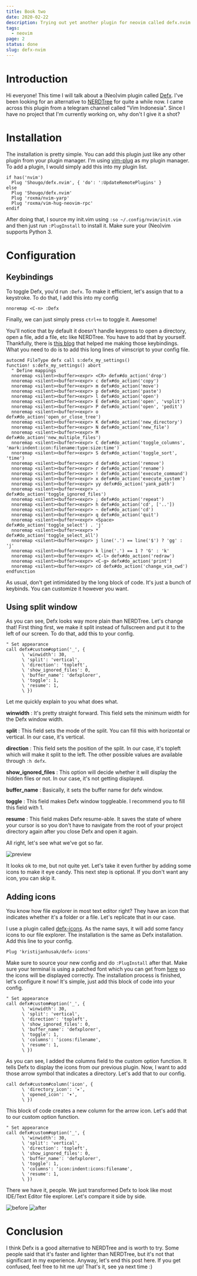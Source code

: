 ```yaml
---
title: Book two
date: 2020-02-22
description: Trying out yet another plugin for neovim called defx.nvim.
tags:
  - neovim
page: 2
status: done
slug: defx-nvim
---
```


# Introduction
Hi everyone! This time I will talk about a (Neo)vim plugin called [Defx](https://github.com/airblade/defx.nvim). I've been looking for an alternative to [NERDTree](https://github.com/preservim/nerdtree) for quite a while now. I came across this plugin from a telegram channel called "Vim Indonesia". Since I have no project that I'm currently working on, why don't I give it a shot?

# Installation
The installation is pretty simple. You can add this plugin just like any other plugin from your plugin manager. I'm using [vim-plug](https://github.com/junegunn/vim-plug) as my plugin manager. To add a plugin, I would simply add this into my plugin list.

``` vim
if has('nvim')
  Plug 'Shougo/defx.nvim', { 'do': ':UpdateRemotePlugins' }
else
  Plug 'Shougo/defx.nvim'
  Plug 'roxma/nvim-yarp'
  Plug 'roxma/vim-hug-neovim-rpc'
endif
```

After doing that, I source my init.vim using `:so ~/.config/nvim/init.vim` and then just run `:PlugInstall` to install it. Make sure your (Neo)vim supports Python 3.

# Configuration
## Keybindings
To toggle Defx, you'd run `:Defx`. To make it efficient, let's assign that to a keystroke. To do that, I add this into my config

``` vim
nnoremap <C-n> :Defx
```

Finally, we can just simply press `ctrl+n` to toggle it. Awesome!

You'll notice that by default it doesn't handle keypress to open a directory, open a file, add a file, etc like NERDTree. You have to add that by yourself. Thankfully, there is [this blog](https://tsarafatma.com/neovim/2020/02/08/defx-file-explorer-for-neovim) that helped me making those keybindings. What you need to do is to add this long lines of vimscript to your config file.

``` vim
autocmd FileType defx call s:defx_my_settings()
function! s:defx_my_settings() abort
  " Define mappings
  nnoremap <silent><buffer><expr> <CR> defx#do_action('drop')
  nnoremap <silent><buffer><expr> c defx#do_action('copy')
  nnoremap <silent><buffer><expr> m defx#do_action('move')
  nnoremap <silent><buffer><expr> p defx#do_action('paste')
  nnoremap <silent><buffer><expr> l defx#do_action('open')
  nnoremap <silent><buffer><expr> E defx#do_action('open', 'vsplit')
  nnoremap <silent><buffer><expr> P defx#do_action('open', 'pedit')
  nnoremap <silent><buffer><expr> o defx#do_action('open_or_close_tree')
  nnoremap <silent><buffer><expr> K defx#do_action('new_directory')
  nnoremap <silent><buffer><expr> N defx#do_action('new_file')
  nnoremap <silent><buffer><expr> M defx#do_action('new_multiple_files')
  nnoremap <silent><buffer><expr> C defx#do_action('toggle_columns', 'mark:indent:icon:filename:type:size:time')
  nnoremap <silent><buffer><expr> S defx#do_action('toggle_sort', 'time')
  nnoremap <silent><buffer><expr> d defx#do_action('remove')
  nnoremap <silent><buffer><expr> r defx#do_action('rename')
  nnoremap <silent><buffer><expr> ! defx#do_action('execute_command')
  nnoremap <silent><buffer><expr> x defx#do_action('execute_system')
  nnoremap <silent><buffer><expr> yy defx#do_action('yank_path')
  nnoremap <silent><buffer><expr> . defx#do_action('toggle_ignored_files')
  nnoremap <silent><buffer><expr> ; defx#do_action('repeat')
  nnoremap <silent><buffer><expr> h defx#do_action('cd', ['..'])
  nnoremap <silent><buffer><expr> ~ defx#do_action('cd')
  nnoremap <silent><buffer><expr> q defx#do_action('quit')
  nnoremap <silent><buffer><expr> <Space> defx#do_action('toggle_select') . 'j'
  nnoremap <silent><buffer><expr> * defx#do_action('toggle_select_all')
  nnoremap <silent><buffer><expr> j line('.') == line('$') ? 'gg' : 'j'
  nnoremap <silent><buffer><expr> k line('.') == 1 ? 'G' : 'k'
  nnoremap <silent><buffer><expr> <C-l> defx#do_action('redraw')
  nnoremap <silent><buffer><expr> <C-g> defx#do_action('print')
  nnoremap <silent><buffer><expr> cd defx#do_action('change_vim_cwd')
endfunction
```

As usual, don't get intimidated by the long block of code. It's just a bunch of keybinds. You can customize it however you want.

## Using split window
As you can see, Defx looks way more plain than NERDTree. Let's change that! First thing first, we make it split instead of fullscreen and put it to the left of our screen. To do that, add this to your config.

``` vim
" Set appearance
call defx#custom#option('_', {
      \ 'winwidth': 30,
      \ 'split': 'vertical',
      \ 'direction': 'topleft',
      \ 'show_ignored_files': 0,
      \ 'buffer_name': 'defxplorer',
      \ 'toggle': 1,
      \ 'resume': 1,
      \ })
```

Let me quickly explain to you what does what.


**winwidth** : It's pretty straight forward. This field sets the minimum width for the Defx window width.

**split** : This field sets the mode of the split. You can fill this with horizontal or vertical. In our case, it's vertical.

**direction** : This field sets the position of the split. In our case, it's topleft which will make it split to the left. The other possible values are available through `:h defx`.

**show\_ignored\_files** : This option will decide whether it will display the hidden files or not. In our case, it's not getting displayed.

**buffer_name** : Basically, it sets the buffer name for defx window.

**toggle** : This field makes Defx window toggleable. I recommend you to fill this field with 1.

**resume** : This field makes Defx resume-able. It saves the state of where your cursor is so you don't have to navigate from the root of your project directory again after you close Defx and open it again.


All right, let's see what we've got so far.

![preview](/assets/posts/defx-nvim/preview.png)

It looks ok to me, but not quite yet. Let's take it even further by adding some icons to make it eye candy. This next step is optional. If you don't want any icon, you can skip it.

## Adding icons
You know how file explorer in most text editor right? They have an icon that indicates whether it's a folder or a file. Let's replicate that in our case.

I use a plugin called [defx-icons](https://github.com/kristijanhusak/defx-icons). As the name says, it will add some fancy icons to our file explorer. The installation is the same as Defx installation. Add this line to your config.

``` vim
Plug 'kristijanhusak/defx-icons'
```

Make sure to source your new config and do `:PlugInstall` after that. Make sure your terminal is using a patched font which you can get from [here](https://www.nerdfonts.com/font-downloads) so the icons will be displayed correctly. The installation process is finished, let's configure it now! It's simple, just add this block of code into your config.

``` vim
" Set appearance
call defx#custom#option('_', {
      \ 'winwidth': 30,
      \ 'split': 'vertical',
      \ 'direction': 'topleft',
      \ 'show_ignored_files': 0,
      \ 'buffer_name': 'defxplorer',
      \ 'toggle': 1,
      \ 'columns': 'icons:filename',
      \ 'resume': 1,
      \ })
```

As you can see, I added the columns field to the custom option function. It tells Defx to display the icons from our previous plugin. Now, I want to add those arrow symbol that indicates a directory. Let's add that to our config.

``` vim
call defx#custom#column('icon', {
      \ 'directory_icon': '▸',
      \ 'opened_icon': '▾',
      \ })
```

This block of code creates a new column for the arrow icon. Let's add that to our custom option function.

``` vim
" Set appearance
call defx#custom#option('_', {
      \ 'winwidth': 30,
      \ 'split': 'vertical',
      \ 'direction': 'topleft',
      \ 'show_ignored_files': 0,
      \ 'buffer_name': 'defxplorer',
      \ 'toggle': 1,
      \ 'columns': 'icon:indent:icons:filename',
      \ 'resume': 1,
      \ })
```

There we have it, people. We just transformed Defx to look like most IDE/Text Editor file explorer. Let's compare it side by side.

![before](/assets/posts/defx-nvim/before.png)
![after](/assets/posts/defx-nvim/after.png)

# Conclusion
I think Defx is a good alternative to NERDTree and is worth to try. Some people said that it's faster and lighter than NERDTree, but it's not that significant in my experience. Anyway, let's end this post here. If you get confused, feel free to hit me up! That's it, see ya next time :)
